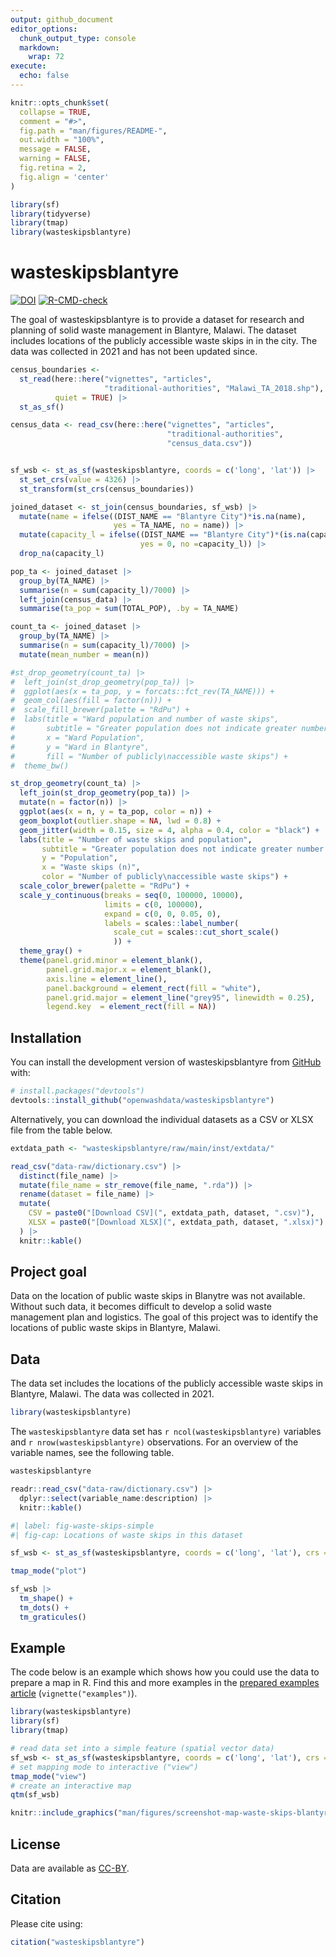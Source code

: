 ```yaml
---
output: github_document
editor_options: 
  chunk_output_type: console
  markdown: 
    wrap: 72
execute:
  echo: false
---
```


<!-- README.md is generated from README.Rmd. Please edit that file -->

```r
knitr::opts_chunk$set(
  collapse = TRUE,
  comment = "#>",
  fig.path = "man/figures/README-",
  out.width = "100%",
  message = FALSE,
  warning = FALSE,
  fig.retina = 2,
  fig.align = 'center'
)

library(sf)
library(tidyverse)
library(tmap)
library(wasteskipsblantyre)
```

# wasteskipsblantyre

<!-- badges: start -->

[![DOI](https://zenodo.org/badge/483225869.svg)](https://zenodo.org/badge/latestdoi/483225869)
[![R-CMD-check](https://github.com/openwashdata/wasteskipsblantyre/actions/workflows/R-CMD-check.yaml/badge.svg)](https://github.com/openwashdata/wasteskipsblantyre/actions/workflows/R-CMD-check.yaml)

<!-- badges: end -->

The goal of wasteskipsblantyre is to provide a dataset for
research and planning of solid waste management in Blantyre, Malawi. The
dataset includes locations of the publicly accessible waste skips in in
the city. The data was collected in 2021 and has not been updated since.

```r
census_boundaries <- 
  st_read(here::here("vignettes", "articles",
                     "traditional-authorities", "Malawi_TA_2018.shp"), 
          quiet = TRUE) |> 
  st_as_sf()

census_data <- read_csv(here::here("vignettes", "articles", 
                                   "traditional-authorities", 
                                   "census_data.csv"))


sf_wsb <- st_as_sf(wasteskipsblantyre, coords = c('long', 'lat')) |>
  st_set_crs(value = 4326) |> 
  st_transform(st_crs(census_boundaries))

joined_dataset <- st_join(census_boundaries, sf_wsb) |> 
  mutate(name = ifelse((DIST_NAME == "Blantyre City")*is.na(name),
                       yes = TA_NAME, no = name)) |> 
  mutate(capacity_l = ifelse((DIST_NAME == "Blantyre City")*(is.na(capacity_l)), 
                             yes = 0, no =capacity_l)) |> 
  drop_na(capacity_l)

pop_ta <- joined_dataset |> 
  group_by(TA_NAME) |> 
  summarise(n = sum(capacity_l)/7000) |> 
  left_join(census_data) |> 
  summarise(ta_pop = sum(TOTAL_POP), .by = TA_NAME)

count_ta <- joined_dataset |> 
  group_by(TA_NAME) |> 
  summarise(n = sum(capacity_l)/7000) |> 
  mutate(mean_number = mean(n))

#st_drop_geometry(count_ta) |> 
#  left_join(st_drop_geometry(pop_ta)) |> 
#  ggplot(aes(x = ta_pop, y = forcats::fct_rev(TA_NAME))) +
#  geom_col(aes(fill = factor(n))) +
#  scale_fill_brewer(palette = "RdPu") +
#  labs(title = "Ward population and number of waste skips",
#       subtitle = "Greater population does not indicate greater number of #skips",
#       x = "Ward Population",
#       y = "Ward in Blantyre",
#       fill = "Number of publicly\naccessible waste skips") +
#  theme_bw()
```

```r
st_drop_geometry(count_ta) |> 
  left_join(st_drop_geometry(pop_ta)) |> 
  mutate(n = factor(n)) |> 
  ggplot(aes(x = n, y = ta_pop, color = n)) +
  geom_boxplot(outlier.shape = NA, lwd = 0.8) +
  geom_jitter(width = 0.15, size = 4, alpha = 0.4, color = "black") +
  labs(title = "Number of waste skips and population",
       subtitle = "Greater population does not indicate greater number of skips",
       y = "Population",
       x = "Waste skips (n)",
       color = "Number of publicly\naccessible waste skips") +
  scale_color_brewer(palette = "RdPu") +
  scale_y_continuous(breaks = seq(0, 100000, 10000), 
                     limits = c(0, 100000),
                     expand = c(0, 0, 0.05, 0),
                     labels = scales::label_number(
                       scale_cut = scales::cut_short_scale()
                       )) +
  theme_gray() +
  theme(panel.grid.minor = element_blank(),
        panel.grid.major.x = element_blank(),
        axis.line = element_line(),
        panel.background = element_rect(fill = "white"),
        panel.grid.major = element_line("grey95", linewidth = 0.25),
        legend.key  = element_rect(fill = NA))


```

## Installation

You can install the development version of wasteskipsblantyre from
[GitHub](https://github.com/) with:

```r
# install.packages("devtools")
devtools::install_github("openwashdata/wasteskipsblantyre")
```

Alternatively, you can download the individual datasets as a CSV or XLSX
file from the table below.

```r

extdata_path <- "wasteskipsblantyre/raw/main/inst/extdata/"

read_csv("data-raw/dictionary.csv") |> 
  distinct(file_name) |> 
  mutate(file_name = str_remove(file_name, ".rda")) |> 
  rename(dataset = file_name) |> 
  mutate(
    CSV = paste0("[Download CSV](", extdata_path, dataset, ".csv)"),
    XLSX = paste0("[Download XLSX](", extdata_path, dataset, ".xlsx)")
  ) |> 
  knitr::kable()

```

## Project goal

Data on the location of public waste skips in Blanytre was not
available. Without such data, it becomes difficult to develop a solid
waste management plan and logistics. The goal of this project was to
identify the locations of public waste skips in Blantyre, Malawi.

## Data

The data set includes the locations of the publicly accessible waste
skips in Blantyre, Malawi. The data was collected in 2021. 

```r
library(wasteskipsblantyre)
```

The `wasteskipsblantyre` data set has `r ncol(wasteskipsblantyre)`
variables and `r nrow(wasteskipsblantyre)` observations. For an overview
of the variable names, see the following table.

```r
wasteskipsblantyre
```

```r
readr::read_csv("data-raw/dictionary.csv") |> 
  dplyr::select(variable_name:description) |> 
  knitr::kable()
```

```r
#| label: fig-waste-skips-simple
#| fig-cap: Locations of waste skips in this dataset

sf_wsb <- st_as_sf(wasteskipsblantyre, coords = c('long', 'lat'), crs = 4326)

tmap_mode("plot")

sf_wsb |>
  tm_shape() +
  tm_dots() +
  tm_graticules()
```

## Example

The code below is an example which shows how you could use the data to
prepare a map in R. Find this and more examples in the [prepared
examples
article](https://openwashdata.github.io/wasteskipsblantyre/articles/examples.html)
(`vignette("examples")`).

```r
library(wasteskipsblantyre)
library(sf)
library(tmap)

# read data set into a simple feature (spatial vector data)
sf_wsb <- st_as_sf(wasteskipsblantyre, coords = c('long', 'lat'), crs = 4326)
# set mapping mode to interactive ("view")
tmap_mode("view")
# create an interactive map 
qtm(sf_wsb)
```

```r
knitr::include_graphics("man/figures/screenshot-map-waste-skips-blantyre.png")
```

## License

Data are available as
[CC-BY](https://github.com/openwashdata/wasteskipsblantyre/blob/main/LICENSE.md).

## Citation

Please cite using:

```r
citation("wasteskipsblantyre")
```
